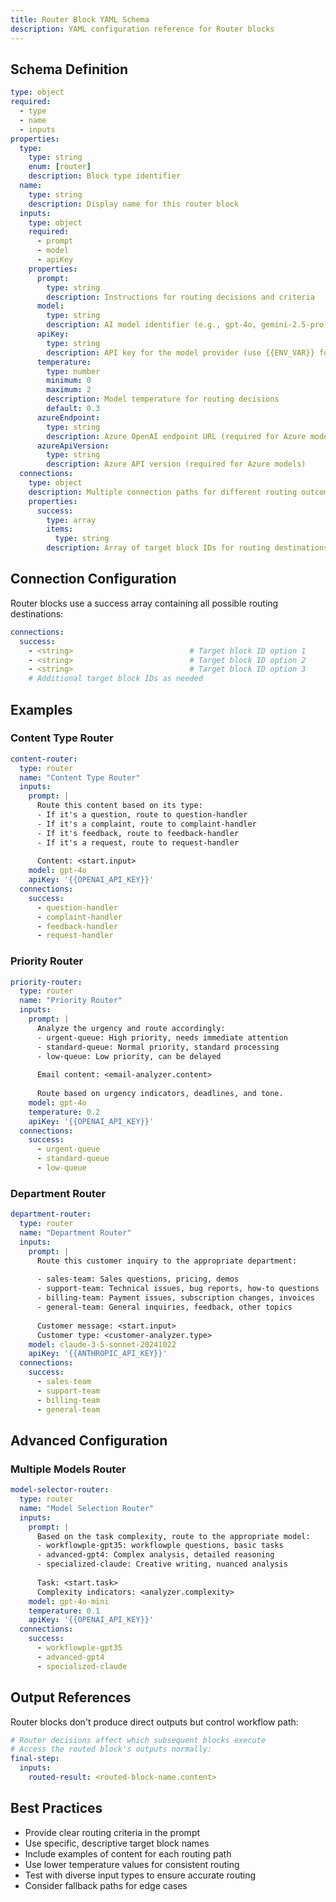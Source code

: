```yaml
---
title: Router Block YAML Schema
description: YAML configuration reference for Router blocks
---
```


## Schema Definition

```yaml
type: object
required:
  - type
  - name
  - inputs
properties:
  type:
    type: string
    enum: [router]
    description: Block type identifier
  name:
    type: string
    description: Display name for this router block
  inputs:
    type: object
    required:
      - prompt
      - model
      - apiKey
    properties:
      prompt:
        type: string
        description: Instructions for routing decisions and criteria
      model:
        type: string
        description: AI model identifier (e.g., gpt-4o, gemini-2.5-pro, deepseek-chat)
      apiKey:
        type: string
        description: API key for the model provider (use {{ENV_VAR}} format)
      temperature:
        type: number
        minimum: 0
        maximum: 2
        description: Model temperature for routing decisions
        default: 0.3
      azureEndpoint:
        type: string
        description: Azure OpenAI endpoint URL (required for Azure models)
      azureApiVersion:
        type: string
        description: Azure API version (required for Azure models)
  connections:
    type: object
    description: Multiple connection paths for different routing outcomes
    properties:
      success:
        type: array
        items:
          type: string
        description: Array of target block IDs for routing destinations
```

## Connection Configuration

Router blocks use a success array containing all possible routing destinations:

```yaml
connections:
  success:
    - <string>                          # Target block ID option 1
    - <string>                          # Target block ID option 2
    - <string>                          # Target block ID option 3
    # Additional target block IDs as needed
```

## Examples

### Content Type Router

```yaml
content-router:
  type: router
  name: "Content Type Router"
  inputs:
    prompt: |
      Route this content based on its type:
      - If it's a question, route to question-handler
      - If it's a complaint, route to complaint-handler  
      - If it's feedback, route to feedback-handler
      - If it's a request, route to request-handler
      
      Content: <start.input>
    model: gpt-4o
    apiKey: '{{OPENAI_API_KEY}}'
  connections:
    success:
      - question-handler
      - complaint-handler
      - feedback-handler
      - request-handler
```

### Priority Router

```yaml
priority-router:
  type: router
  name: "Priority Router" 
  inputs:
    prompt: |
      Analyze the urgency and route accordingly:
      - urgent-queue: High priority, needs immediate attention
      - standard-queue: Normal priority, standard processing
      - low-queue: Low priority, can be delayed
      
      Email content: <email-analyzer.content>
      
      Route based on urgency indicators, deadlines, and tone.
    model: gpt-4o
    temperature: 0.2
    apiKey: '{{OPENAI_API_KEY}}'
  connections:
    success:
      - urgent-queue
      - standard-queue  
      - low-queue
```

### Department Router

```yaml
department-router:
  type: router
  name: "Department Router"
  inputs:
    prompt: |
      Route this customer inquiry to the appropriate department:
      
      - sales-team: Sales questions, pricing, demos
      - support-team: Technical issues, bug reports, how-to questions
      - billing-team: Payment issues, subscription changes, invoices
      - general-team: General inquiries, feedback, other topics
      
      Customer message: <start.input>
      Customer type: <customer-analyzer.type>
    model: claude-3-5-sonnet-20241022
    apiKey: '{{ANTHROPIC_API_KEY}}'
  connections:
    success:
      - sales-team
      - support-team
      - billing-team
      - general-team
```

## Advanced Configuration

### Multiple Models Router

```yaml
model-selector-router:
  type: router
  name: "Model Selection Router"
  inputs:
    prompt: |
      Based on the task complexity, route to the appropriate model:
      - workflowple-gpt35: workflowple questions, basic tasks
      - advanced-gpt4: Complex analysis, detailed reasoning
      - specialized-claude: Creative writing, nuanced analysis
      
      Task: <start.task>
      Complexity indicators: <analyzer.complexity>
    model: gpt-4o-mini
    temperature: 0.1
    apiKey: '{{OPENAI_API_KEY}}'
  connections:
    success:
      - workflowple-gpt35
      - advanced-gpt4
      - specialized-claude
```

## Output References

Router blocks don't produce direct outputs but control workflow path:

```yaml
# Router decisions affect which subsequent blocks execute
# Access the routed block's outputs normally:
final-step:
  inputs:
    routed-result: <routed-block-name.content>
```

## Best Practices

- Provide clear routing criteria in the prompt
- Use specific, descriptive target block names
- Include examples of content for each routing path
- Use lower temperature values for consistent routing
- Test with diverse input types to ensure accurate routing
- Consider fallback paths for edge cases 